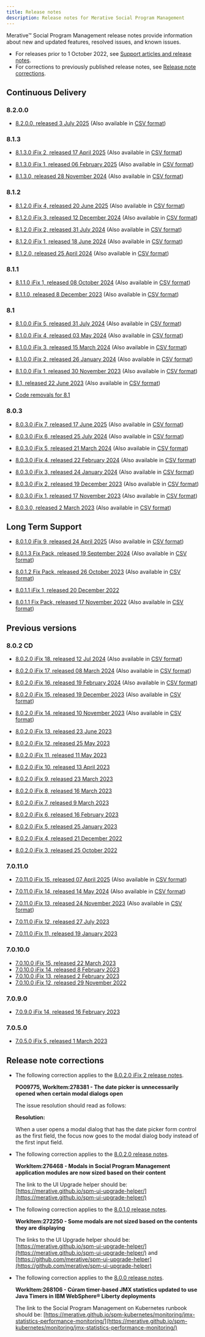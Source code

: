 ```yaml
---
title: Release notes
description: Release notes for Merative Social Program Management 
---
```


Merative™ Social Program Management release notes provide information about new and updated features, resolved issues, and known issues.

- For releases prior to 1 October 2022, see [Support articles and release notes](https://www.merative.com/support/spm/support-articles).
- For corrections to previously published release notes, see [Release note corrections](#release-note-corrections).

## Continuous Delivery

### 8.2.0.0

- [8.2.0.0, released 3 July 2025](/pdf/releasenotes/curam8200.pdf) (Also available in [CSV format](/csv/ReleaseNotes_8.2.0.0.csv))


### 8.1.3

- [8.1.3.0 iFix 2, released 17 April 2025](/pdf/releasenotes/curam8130iFix2.pdf) (Also available in [CSV format](/csv/ReleaseNotes_8.1.3.0_iFix2.csv))

- [8.1.3.0 iFix 1, released 06 February 2025](/pdf/releasenotes/curam8130iFix1.pdf) (Also available in [CSV format](/csv/ReleaseNotes_8.1.3.0_iFix1.csv))

- [8.1.3.0, released 28 November 2024](/pdf/releasenotes/curam813.pdf) (Also available in [CSV format](/csv/ReleaseNotes_8.1.3.0.csv))

### 8.1.2

- [8.1.2.0 iFix 4, released 20 June 2025](/pdf/releasenotes/curam8120iFix4.pdf) (Also available in [CSV format](/csv/ReleaseNotes_8.1.2.0_iFix4.csv))

- [8.1.2.0 iFix 3, released 12 December 2024](/pdf/releasenotes/curam8120iFix3.pdf) (Also available in [CSV format](/csv/ReleaseNotes_8.1.2.0_iFix3.csv))

- [8.1.2.0 iFix 2, released 31 July 2024](/pdf/releasenotes/curam8120iFix2.pdf) (Also available in [CSV format](/csv/ReleaseNotes_8.1.2.0_iFix2.csv))

- [8.1.2.0 iFix 1, released 18 June 2024](/pdf/releasenotes/curam8120iFix1.pdf) (Also available in [CSV format](/csv/ReleaseNotes_8.1.2.0_iFix1.csv))

- [8.1.2.0, released 25 April 2024](/pdf/releasenotes/curam812.pdf) (Also available in [CSV format](/csv/ReleaseNotes_8.1.2.0.csv))

### 8.1.1

- [8.1.1.0 iFix 1, released 08 October 2024](/pdf/releasenotes/curam8110iFix1.pdf) (Also available in [CSV format](/csv/ReleaseNotes_8.1.1.0_iFix1.csv))

- [8.1.1.0, released 8 December 2023](/pdf/releasenotes/curam811.pdf) (Also available in [CSV format](/csv/ReleaseNotes_8.1.1.0.csv))

### 8.1

- [8.1.0.0 iFix 5, released 31 July 2024](/pdf/releasenotes/curam8100iFix5.pdf)  (Also available in [CSV format](/csv/ReleaseNotes_8.1.0.0_iFix5.csv))

- [8.1.0.0 iFix 4, released 03 May 2024](/pdf/releasenotes/curam8100iFix4.pdf)  (Also available in [CSV format](/csv/ReleaseNotes_8.1.0.0_iFix4.csv))

- [8.1.0.0 iFix 3, released 15 March 2024](/pdf/releasenotes/curam8100iFix3.pdf)  (Also available in [CSV format](/csv/ReleaseNotes_8.1.0.0_iFix3.csv))

- [8.1.0.0 iFix 2, released 26 January 2024](/pdf/releasenotes/curam8100iFix2.pdf)  (Also available in [CSV format](/csv/ReleaseNotes_8.1.0.0_iFix2.csv))

- [8.1.0.0 iFix 1, released 30 November 2023](/pdf/releasenotes/curam8100iFix1.pdf)  (Also available in [CSV format](/csv/ReleaseNotes_8.1.0.0_iFix1.csv))

- [8.1, released 22 June 2023](/pdf/releasenotes/spm8100.pdf) (Also available in [CSV format](/csv/ReleaseNotes_8.1.0.0.csv))

- [Code removals for 8.1](/pdf/releasenotes/SPM_CodeRemovals_810.pdf)

### 8.0.3

- [8.0.3.0 iFix 7, released 17 June 2025](/pdf/releasenotes/curam8030iFix7.pdf) (Also available in [CSV format](/csv/ReleaseNotes_8.0.3.0_iFix7.csv))

- [8.0.3.0 iFix 6, released 25 July 2024](/pdf/releasenotes/curam8030iFix6.pdf) (Also available in [CSV format](/csv/ReleaseNotes_8.0.3.0_iFix6.csv))

- [8.0.3.0 iFix 5, released 21 March 2024](/pdf/releasenotes/curam8030iFix5.pdf) (Also available in [CSV format](/csv/ReleaseNotes_8.0.3.0_iFix5.csv))

- [8.0.3.0 iFix 4, released 22 February 2024](/pdf/releasenotes/curam8030iFix4.pdf) (Also available in [CSV format](/csv/ReleaseNotes_8.0.3.0_iFix4.csv))

- [8.0.3.0 iFix 3, released 24 January 2024](/pdf/releasenotes/curam8030iFix3.pdf) (Also available in [CSV format](/csv/ReleaseNotes_8.0.3.0_iFix3.csv))

- [8.0.3.0 iFix 2, released 19 December 2023](/pdf/releasenotes/curam8030iFix2.pdf) (Also available in [CSV format](/csv/ReleaseNotes_8.0.3.0_iFix2.csv))

- [8.0.3.0 iFix 1, released 17 November 2023](/pdf/releasenotes/curam8030iFix1.pdf) (Also available in [CSV format](/csv/ReleaseNotes_8.0.3.0_iFix1.csv))

- [8.0.3.0, released 2 March 2023](/pdf/releasenotes/spm8030.pdf) (Also available in [CSV format](/csv/ReleaseNotes_8.0.3.0.csv))

## Long Term Support

- [8.0.1.0 iFix 9, released 24 April 2025](/pdf/releasenotes/curam8010iFix9.pdf) (Also available in [CSV format](/csv/ReleaseNotes_8.0.1.0_iFix9.csv))

- [8.0.1.3 Fix Pack, released 19 September 2024](/pdf/releasenotes/curam8013.pdf) (Also available in [CSV format](/csv/ReleaseNotes_8.0.1.3.csv))

- [8.0.1.2 Fix Pack, released 26 October 2023](/pdf/releasenotes/curam8012.pdf) (Also available in [CSV format](/csv/ReleaseNotes_8.0.1.2.csv))

- [8.0.1.1 iFix 1, released 20 December 2022](/pdf/releasenotes/spm8011iFix1.pdf)

- [8.0.1.1 Fix Pack, released 17 November 2022](/pdf/releasenotes/spm8011.pdf) (Also available in [CSV format](/csv/ReleaseNotes_8.0.1.1.csv))

<!--- [8.0.1.1 iFix 1, Released 20 December 2022 (HTML-TEST)](/8011_iFix1.html)-->

## Previous versions

### 8.0.2 CD

- [8.0.2.0 iFix 18, released 12 Jul 2024](/pdf/releasenotes/curam8020iFix18.pdf) (Also available in [CSV format](/csv/ReleaseNotes_8.0.2.0_iFix18.csv))

- [8.0.2.0 iFix 17, released 08 March 2024](/pdf/releasenotes/curam8020iFix17.pdf) (Also available in [CSV format](/csv/ReleaseNotes_8.0.2.0_iFix17.csv))

- [8.0.2.0 iFix 16, released 19 February 2024](/pdf/releasenotes/curam8020iFix16.pdf) (Also available in [CSV format](/csv/ReleaseNotes_8.0.2.0_iFix16.csv))

- [8.0.2.0 iFix 15, released 19 December 2023](/pdf/releasenotes/curam8020iFix15.pdf) (Also available in [CSV format](/csv/ReleaseNotes_8.0.2.0_iFix15.csv))

- [8.0.2.0 iFix 14, released 10 November 2023](/pdf/releasenotes/curam8020iFix14.pdf) (Also available in [CSV format](/csv/ReleaseNotes_8.0.2.0_iFix14.csv))

- [8.0.2.0 iFix 13, released 23 June 2023](/pdf/releasenotes/spm8020iFix13.pdf)

- [8.0.2.0 iFix 12, released 25 May 2023](/pdf/releasenotes/spm8020iFix12.pdf)

- [8.0.2.0 iFix 11, released 11 May 2023](/pdf/releasenotes/spm8020iFix11.pdf)

- [8.0.2.0 iFix 10, released 13 April 2023](/pdf/releasenotes/spm8020iFix10.pdf)

- [8.0.2.0 iFix 9, released 23 March 2023](/pdf/releasenotes/spm8020iFix9.pdf)

- [8.0.2.0 iFix 8, released 16 March 2023](/pdf/releasenotes/spm8020iFix8.pdf)

- [8.0.2.0 iFix 7, released 9 March 2023](/pdf/releasenotes/spm8020iFix7.pdf)

- [8.0.2.0 iFix 6, released 16 February 2023](/pdf/releasenotes/spm8020iFix6.pdf)

- [8.0.2.0 iFix 5, released 25 January 2023](/pdf/releasenotes/spm8020iFix5.pdf)

- [8.0.2.0 iFix 4, released 21 December 2022](/pdf/releasenotes/spm8020iFix4.pdf)

- [8.0.2.0 iFix 3, released 25 October 2022](/pdf/releasenotes/spm8020ifix3.pdf)

### 7.0.11.0

- [7.0.11.0 iFix 15, released 07 April 2025](/pdf/releasenotes/curam70110iFix15.pdf) (Also available in [CSV format](/csv/ReleaseNotes_7.0.11.0_iFix15.csv))

- [7.0.11.0 iFix 14, released 14 May 2024](/pdf/releasenotes/curam70110iFix14.pdf) (Also available in [CSV format](/csv/ReleaseNotes_7.0.11.0_iFix14.csv))

- [7.0.11.0 iFix 13, released 24 November 2023](/pdf/releasenotes/curam70110iFix13.pdf) (Also available in [CSV format](/csv/ReleaseNotes_7.0.11.0_iFix13.csv))

- [7.0.11.0 iFix 12, released 27 July 2023](/pdf/releasenotes/spm70110ifix12.pdf)

- [7.0.11.0 iFix 11, released 19 January 2023](/pdf/releasenotes/spm70110ifix11.pdf)


### 7.0.10.0

- [7.0.10.0 iFix 15, released 22 March 2023](/pdf/releasenotes/spm70100ifix15.pdf)
- [7.0.10.0 iFix 14, released 8 February 2023](/pdf/releasenotes/spm70100ifix14.pdf)
- [7.0.10.0 iFix 13, released 2 February 2023](/pdf/releasenotes/spm70100ifix13.pdf)
- [7.0.10.0 iFix 12, released 29 November 2022](/pdf/releasenotes/spm70100ifix12.pdf)

### 7.0.9.0

- [7.0.9.0 iFix 14, released 16 February 2023](/pdf/releasenotes/spm7090ifix14.pdf)

### 7.0.5.0

- [7.0.5.0 iFix 5, released 1 March 2023](/pdf/releasenotes/spm7050ifix5.pdf)

## Release note corrections

- The following correction applies to the [8.0.2.0 iFix 2 release notes](https://www.ibm.com/support/pages/node/6614713).

  **PO09775, WorkItem:278381 - The date picker is unnecessarily opened when certain modal dialogs open**

  The issue resolution should read as follows:

    **Resolution:**

    When a user opens a modal dialog that has the date picker form control as the first field, the focus now goes to the modal dialog body instead of the first input field.

- The following correction applies to the [8.0.2.0 release notes](https://www.ibm.com/support/pages/node/6583491).

  **WorkItem:276468 - Modals in Social Program Management application modules are now sized based on their content**

  The link to the UI Upgrade helper should be: [https://merative.github.io/spm-ui-upgrade-helper/](https://merative.github.io/spm-ui-upgrade-helper/)

- The following correction applies to the [8.0.1.0 release notes](https://www.ibm.com/support/pages/node/6516652).

  **WorkItem:272250 - Some modals are not sized based on the contents they are displaying**

  The links to the UI Upgrade helper should be: [https://merative.github.io/spm-ui-upgrade-helper/](https://merative.github.io/spm-ui-upgrade-helper/) and [https://github.com/merative/spm-ui-upgrade-helper](https://github.com/merative/spm-ui-upgrade-helper)
  
- The following correction applies to the [8.0.0 release notes](https://www.ibm.com/support/pages/node/6471277).

  **WorkItem:268106 - Cúram timer-based JMX statistics updated to use Java Timers in IBM WebSphere® Liberty deployments**

  The link to the Social Program Management on Kubernetes runbook should be: [https://merative.github.io/spm-kubernetes/monitoring/jmx-statistics-performance-monitoring/](https://merative.github.io/spm-kubernetes/monitoring/jmx-statistics-performance-monitoring/)

<!--<Row className="resource-card-group">

<Column colMd={4} colLg={4} noGutterSm>
<ResourceCard
    title="8.0.2.0 iFix3"
    subTitle="Release"
    actionIcon="arrowRight"
    href="/spm/release-notes/releases/8010">

</ResourceCard>
</Column>
</Row>-->
